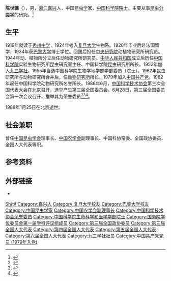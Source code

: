 {{Otheruses|other=名为陈世骧的其他人物|陈世骧}}

'''陈世骧'''（{{bd|1905年|11月5日|1988年|1月25日|catIdx=Chen陈}}），男，[[浙江|浙江]][[嘉兴|嘉兴]]人，中国[[昆虫学|昆虫学]]家，[[中国科学院院士|中国科学院院士]]。主要从事[[昆虫分类学|昆虫分类学]]的研究。<ref>{{Cite Q|Q91934066|url=http://www.cnki.com.cn/Article/CJFDTOTAL-KCFL1988Z1033.htm}}</ref>

== 生平 ==
1919年就读于[[秀州中学|秀州中学]]，1924年考入[[复旦大学|复旦大学]]生物系。1928年毕业后赴法国留学，1934年获[[巴黎大学|巴黎大学]]博士学位。回国后担任[[中央研究院|中央研究院]]动植物研究所研究员。1944年动、植物所分立后任动物研究所研究员。[[中华人民共和国|中华人民共和国]]成立后历任[[中国科学院|中国科学院]]实验生物研究所昆虫研究室主任、中国科学院昆虫研究所所长。1952年加入[[九三学社|九三学社]]。1955年当选中国科学院生物学地学部学部委员（院士）。1962年昆虫研究所与动物研究所合并后，任[[中国科学院动物研究所|动物研究所]]所长。1979年加入[[中国共产党|中国共产党]]。1982年起任中国科学院动物研究所名誉所长。1986年6月，[[中国科学技术协会|中国科学技术协会]]第三次全国代表大会在北京召开，选举产生第三届全国委员会。6月28日，第三届全国委员会第一次会议召开，推举其为荣誉委员<ref>{{Cite book|title=中国科学技术协会第三次全国代表大会文件汇编|last=[[中国科协研究室|中国科协研究室]]编|publisher=中国科协研究室|pages=94-96}}</ref><ref>{{Cite book|title=中国共产党组织史资料 附卷4 中华人民共和国群众团体组织 1949.10-1997.9|last=[[中共中央组织部|中共中央组织部]]，中共中央党史研究室，中央档案馆|publisher=[[中共党史出版社|中共党史出版社]]|year=2000|isbn=7-80136-318-3|location=北京|pages=408}}</ref><ref>{{Cite book|title=当代中国科学技术发展史|last=陈建新等主编|publisher=[[湖北教育出版社|湖北教育出版社]]|year=1994.10|isbn=7-5351-1355-9|pages=609|location=武汉}}</ref>。

1988年1月25日在北京逝世。

== 社会兼职 ==
曾任[[中国昆虫学会|中国昆虫学会]]理事长、[[中国农学会|中国农学会]]副理事长、中国科协常委、全国政协委员、全国人大代表等职。

== 参考资料 ==
{{reflist}}

== 外部链接 ==
* {{cite web|url=http://www.93.gov.cn/hero/academ/51718777809779980818.shtml|title=陈世骧|publisher=九三学社中央委员会}}

{{中国科学院生命科学和医学学部院士}}
{{国务院学位委员会第一届学科评议组/理学}}
{{Navboxes
| title  = 陈世骧在[[中国农学会|中国农学会]]的职务
| list1  =
{{中国农学会第二届理事会}}
{{中国农学会第三届理事会}}
}}
{{Navboxes 
| title  = 陈世骧在[[中国科学技术协会|中国科学技术协会]]的职务
| list1  =
{{中华人民共和国科学技术协会第一届全国委员会}}
{{中国科学技术协会第三届全国委员会}}
}}

{{Authority control}}
{{DEFAULTSORT:Chen陈}}
[[Category:陈姓|Shi世]]
[[Category:嘉兴人|Category:嘉兴人]]
[[Category:复旦大学校友|Category:复旦大学校友]]
[[Category:巴黎大学校友|Category:巴黎大学校友]]
[[Category:中国昆虫学家|Category:中国昆虫学家]]
[[Category:中国农学会副理事长|Category:中国农学会副理事长]]
[[Category:中国科学技术协会荣誉委员|Category:中国科学技术协会荣誉委员]]
[[Category:中国科学院生命科学和医学学部院士|Category:中国科学院生命科学和医学学部院士]]
[[Category:国务院学位委员会第一届学科评议组成员|Category:国务院学位委员会第一届学科评议组成员]]
[[Category:第三届全国政协委员|Category:第三届全国政协委员]]
[[Category:第三届全国人大代表|Category:第三届全国人大代表]]
[[Category:第四届全国人大代表|Category:第四届全国人大代表]]
[[Category:第五届全国人大代表|Category:第五届全国人大代表]]
[[Category:第六届全国人大代表|Category:第六届全国人大代表]]
[[Category:九三学社社员|Category:九三学社社员]]
[[Category:中国共产党党员_(1979年入党)|Category:中国共产党党员 (1979年入党)]]